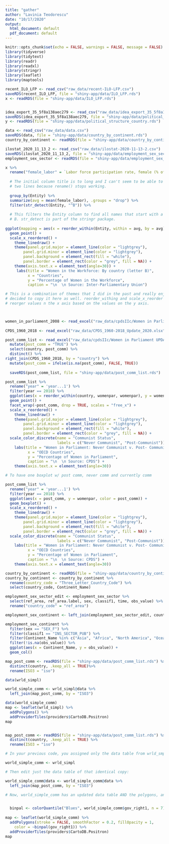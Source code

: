 ```yaml
---
title: "gather"
author: "Lavinia Teodorescu"
date: "10/17/2020"
output:
  html_document: default
  pdf_document: default
---
```


```r
knitr::opts_chunk$set(echo = FALSE, warnings = FALSE, message = FALSE)
library(tidyverse)
library(tidytext)
library(readr)
library(readxl)
library(stringr)
library(leaflet)
library(maptools)
```



```r
recent_ILO_LFP <- read_csv("raw_data/recent-ILO-LFP.csv")
saveRDS(recent_ILO_LFP, file = "shiny-app/data/ILO_LFP.rds")
x <- readRDS(file = "shiny-app/data/ILO_LFP.rds")


idea_export_35_5f8a138aec279 <- read_csv("raw_data/idea_export_35_5f8a138aec279.csv")
saveRDS(idea_export_35_5f8a138aec279, file = "shiny-app/data/political_structure_country.rds")
y <- readRDS(file = "shiny-app/data/political_structure_country.rds")

data <- read_csv("raw_data/data.csv")
saveRDS(data, file = "shiny-app/data/country_by_continent.rds")
country_by_continent <- readRDS(file = "shiny-app/data/country_by_continent.rds")

ilostat_2020_11_13_2 <- read_csv("raw_data/ilostat-2020-11-13-2.csv")
saveRDS(ilostat_2020_11_13_2, file = "shiny-app/data/employment_sex_sector.rds")
employment_sex_sector <- readRDS(file = "shiny-app/data/employment_sex_sector.rds")
```


```r
x %>%
  rename("female_labor" = `Labor force participation rate, female (% of female population ages 15+) (modeled ILO estimate)`) %>%
  
  # The initial column title is to long and I can't seem to be able to put it on
  # two lines because rename() stops working.
  
  group_by(Entity) %>%
  summarize(avg = mean(female_labor), .groups = "drop") %>%
  filter(str_detect(Entity, "^B")) %>%
  
  # This filters the Entity column to find all names that start with a capital
  # B. str_detect is part of the stringr package.
  
ggplot(mapping = aes(x = reorder_within(Entity, within = avg, by = avg), y = avg)) +
  geom_point() +
  scale_x_reordered() +
    theme_linedraw() +
    theme(panel.grid.major = element_line(color = "lightgrey"),
        panel.grid.minor = element_line(color = "lightgrey"),
        panel.background = element_rect(fill = "white"),
        panel.border = element_rect(color = "grey", fill = NA)) +
    theme(axis.text.x = element_text(angle=30)) +
     labs(title = "Women in the Workforce: By country (letter B)", 
          x = "Countries", 
          y = "Percentage of Women in the Workforce", 
          caption = "\n  \n Source: Inter-Parliamentary Union") 

# This is a combination of themes that I did in the past and really enjoyed, so
# decided to copy it here as well. reorder_withing and scale_x_reorder helped me
# reorger values n the x axis based on the values on the y axis.




```


```r
women_in_parliament_2008 <- read_excel("raw_data/cpdsIIc/Women in Parliament UPDATED 2008.xls")
  
CPDS_1960_2018 <- read_excel("raw_data/CPDS_1960-2018_Update_2020.xlsx")

post_comm_list <- read_excel("raw_data/cpdsIIc/Women in Parliament UPDATED 2008.xls") %>%
  mutate(post_comm = "TRUE") %>%
  select(country, post_comm) %>%
  distinct() %>%
right_join(CPDS_1960_2018, by = "country") %>%
  mutate(post_comm = ifelse(is.na(post_comm), FALSE, TRUE))
  
  saveRDS(post_comm_list, file = "shiny-app/data/post_comm_list.rds")
```


```r
post_comm_list %>%
  rename("year" = 'year...1') %>%
  filter(year == 2018) %>%
  ggplot(aes(x = reorder_within(country, womenpar, womenpar), y = womenpar, color = post_comm)) +
  geom_point() +
  facet_wrap(~post_comm, drop = TRUE, scales = "free_x") +
  scale_x_reordered() +
    theme_linedraw() +
    theme(panel.grid.major = element_line(color = "lightgrey"),
        panel.grid.minor = element_line(color = "lightgrey"),
        panel.background = element_rect(fill = "white"),
        panel.border = element_rect(color = "grey", fill = NA)) +
  scale_color_discrete(name = "Communist Status", 
                       labels = c("Never Communist", "Post-Communist"))+
    labs(title = "Women in Parliament: Never Communist v. Post- Communist Countries", 
          x = "OECD Countries", 
          y = "Percentage of Women in Parliament", 
          caption = "\n  \n Source: CPDS") +
    theme(axis.text.x = element_text(angle=30))

# To have one boxplot w/ post comm, never comm and currently comm

```


```r

post_comm_list %>%
  rename("year" = 'year...1') %>%
  filter(year == 2018) %>%
  ggplot(aes(x = post_comm, y = womenpar, color = post_comm)) +
  geom_boxplot() +
  scale_x_reordered() +
    theme_linedraw() +
    theme(panel.grid.major = element_line(color = "lightgrey"),
        panel.grid.minor = element_line(color = "lightgrey"),
        panel.background = element_rect(fill = "white"),
        panel.border = element_rect(color = "grey", fill = NA)) +
  scale_color_discrete(name = "Communist Status", 
                       labels = c("Never Communist", "Post-Communist"))+
    labs(title = "Women in Parliament: Never Communist v. Post- Communist Countries", 
          x = "OECD Countries", 
          y = "Percentage of Women in Parliament", 
          caption = "\n  \n Source: CPDS") +
    theme(axis.text.x = element_text(angle=30))

```


```r

country_by_continent <- readRDS(file = "shiny-app/data/country_by_continent.rds")
country_by_continent <- country_by_continent %>%
  rename(country_code = "Three_Letter_Country_Code") %>%
  select(country_code, Continent_Name)

employment_sex_sector_edit <- employment_sex_sector %>%
  select(ref_area, ref_area.label, sex, classif1, time, obs_value) %>%
  rename("country_code" = "ref_area") 

employment_sex_continent <- left_join(employment_sex_sector_edit, country_by_continent, by = "country_code") 

employment_sex_continent %>%
  filter(sex == "SEX_F") %>%
  filter(classif1 == "INS_SECTOR_PUB") %>%
  filter(Continent_Name %in% c("Asia", "Africa", "North America", "Oceania", "South America", "Europe")) %>%
  filter(!is.na(obs_value)) %>%
  ggplot(aes(x = Continent_Name, y = obs_value)) +
  geom_col()
```

```r

map_post_comm <- readRDS(file = "shiny-app/data/post_comm_list.rds") %>%
  distinct(country, .keep_all = TRUE)%>%
  rename(ISO3 = "iso")

data(wrld_simpl)

world_simple_comm <- wrld_simpl@data %>%
  left_join(map_post_comm, by = "ISO3")

data(world_simple_comm)
map <- leaflet(wrld_simpl) %>%
  addPolygons() %>%
  addProviderTiles(providers$CartoDB.Positron)
map


map_post_comm <- readRDS(file = "shiny-app/data/post_comm_list.rds") %>%
  distinct(country, .keep_all = TRUE) %>%
  rename(ISO3 = "iso")

# In your previous code, you assigned only the data table from wrld_smpl to world_simple_comm. You need the data table and the polygons! So, first create an identical copy of wrld_simpl:

world_simple_comm <- wrld_simpl

# Then edit just the data table of that identical copy:

world_simple_comm@data <- world_simple_comm@data %>%
  left_join(map_post_comm, by = "ISO3")

# Now, world_simple_comm has an updated data table AND the polygons, and can be used in leaflet:


  binpal <- colorQuantile("Blues", world_simple_comm$gov_right1, n = 7)
  
map <- leaflet(world_simple_comm) %>%
  addPolygons(stroke = FALSE, smoothFactor = 0.2, fillOpacity = 1,
    color = ~binpal(gov_right1)) %>%
  addProviderTiles(providers$CartoDB.Positron)
map

```

